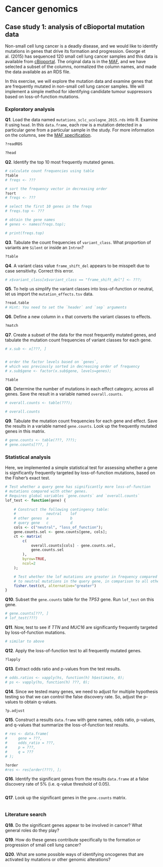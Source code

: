 # Cancer genomics { #cancer }

## Case study 1: analysis of cBioportal mutation data { #cancer-case1 }

Non-small cell lung cancer is a deadly disease, and we would like to identify
mutations in genes that drive its formation and progression.
George et al. (2015) has sequenced 120 small cell lung cancer samples and this
data is available from [cBioportal](cbioportal).
The original data is in the [MAF][maf], and we have selected a subset of the
columns, normalized the column names, and made the data available as an RDS 
file.

In this exercise, we will explore the mutation data and examine genes that are
frequently mutated in non-small cell lung cancer samples.
We will implement a simple method for identifying candidate tumour suppressors
based on loss-of-function mutations.


### Exploratory analysis

**Q1**. Load the data named `mutations_sclc_ucologne_2015.rds` into R.
Examine it using `head`.
In this `data.frame`, each row is a mutation detected in a particular gene
from a particular sample in the study.
For more information on the columns, see the [MAF specification][maf].
```r
?readRDS

?head

```

**Q2**. Identify the top 10 most frequently mutated genes.
```r
# calculate count frequencies using table
?table
# freqs <- ???

# sort the frequency vector in decreasing order
?sort
# freqs <- ???

# select the first 10 genes in the freqs
# freqs.top <- ???

# obtain the gene names
# genes <- names(freqs.top);

# print(freqs.top)
```
**Q3**. Tabulate the count frequencies of `variant_class`.
What proportion of variants are `Silent` or inside an `Intron`?
```r
?table
```
**Q4**. A variant class value `frame_shift_del` appears to be misspelt due to
case sensitivity. Correct this error.
```r
# x$variant_class[x$variant_class == "frame_shift_del"] <- ???;

```

**Q5**. To help us simplify the variant classes into loss-of-function or neutral,
let us import the `mutation_effects.tsv` data.
```r
?read.table
# Hint: You need to set the `header` and `sep` arguments

```

**Q6**. Define a new column in `x` that converts the variant classes to effects.
```r
?match
```

**Q7**. Create a subset of the data for the most frequently mutated genes,
and tabulate the mutation count frequencies of variant classes for each gene.
```r
# x.sub <- x[???, ]


# order the factor levels based on `genes`,
# which was previously sorted in decreasing order of frequency
# x.sub$gene <- factor(x.sub$gene, levels=genes);

?table

```

**Q8**. Determine the number of mutations in each effect category, across all genes.
Save the result in a variable named `overall.counts`.
```r
# overall.counts <- table(???);

# overall.counts
```

**Q9**. Tabulate the mutation count frequencies for each gene and effect.
Save the results in a variable named `gene.counts`.
Look up the frequently mutated genes in this matrix.
```r
# gene.counts <- table(???, ???);
# gene.counts[???, ]

```

### Statistical analysis

Here, we implemented a simple statistical test for assessing whether a
gene is significantly frequently targeted by loss-of-function mutations,
based on the Fisher's exact test.
```r
# Test whether a query gene has significantly more loss-of-function
# mutations compared with other genes.
# Requires global variables `gene.counts` and `overall.counts`
lof_test <- function(gene) {
  
	# Construct the following contingency table:
	#              neutral    lof
	# other genes  a          b
	# query gene   c          d
	cols <- c("neutral", "loss_of_function");
	gene.counts.sel <- gene.counts[gene, cols];
	ct <- matrix(
		c(
			overall.counts[cols] - gene.counts.sel,
			gene.counts.sel
		),
		byrow=TRUE,
		ncol=2
	);

	# Test whether the lof mutations are greater in frequency compared 
	# to neutral mutations in the query gene, in comparison to all other genes
	fisher.test(ct, alternative="greater")
}
```

**Q10**. Subset the `gene.counts` table for the *TP53* gene.
Run `lof_test` on this gene.
```r
# gene.counts[???, ]
# lof_test(???)

```
**Q11**. Now, test to see if *TTN* and *MUC16* are significantly frequently 
targeted by loss-of-function mutations.
```r
# similar to above

```

**Q12**. Apply the loss-of-function test to all frequently mutated genes.
```r
?lapply
```

**Q13**. Extract odds ratio and p-values from the test results.
```r
# odds.ratios <- vapply(hs, function(h) h$estimate, 0);
# ps <- vapply(hs, function(h) ???, 0);

```

**Q14**. Since we tested many genes, we need to adjust for multiple hypothesis
testing so that we can control the false discovery rate.
So, adjust the p-values to obtain q-values.
```r
?p.adjust

```

**Q15**. Construct a results `data.frame` with gene names, odds ratio, p-values,
and q-values that summarize the loss-of-function test results.
```r
# res <- data.frame(
#	  gene = ???,
#	  odds_ratio = ???,
#	  p = ???,
#	  q = ???
# );

?order
#res <- res[order(???), ];

```

**Q16**. Identify the significant genes from the results `data.frame` at a
false discovery rate of 5% (i.e. q-value threshold of 0.05).
```r

```

**Q17**. Look up the significant genes in the `gene.counts` matrix.
```r

```

### Literature search

**Q18**. Do the significant genes appear to be involved in cancer?
What general roles do they play?


**Q19**. How do these genes contribute specifically to the formation
or progression of small cell lung cancer?


**Q20**. What are some possible ways of identifying oncogenes that are activated 
by mutations or other genomic alterations?


[cbioportal]: https://www.cbioportal.org
[maf]: https://docs.gdc.cancer.gov/Data/File_Formats/MAF_Format/

